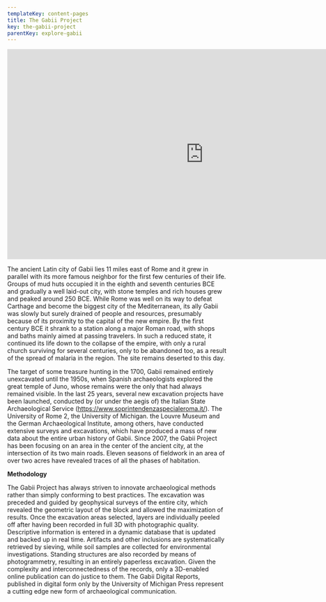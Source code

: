 ```yaml
---
templateKey: content-pages
title: The Gabii Project
key: the-gabii-project
parentKey: explore-gabii
---
```



<iframe width="900" height="482" src="https://www.youtube.com/embed/qz7AQsToHTY" frameborder="0" allow="accelerometer; autoplay; encrypted-media; gyroscope; picture-in-picture" allowfullscreen></iframe>

The ancient Latin city of Gabii lies 11 miles east of Rome and it grew in parallel with its more famous neighbor for the first few centuries of their life. Groups of mud huts occupied it in the eighth and seventh centuries BCE and gradually a well laid-out city, with stone temples and rich houses grew and peaked around 250 BCE. While Rome was well on its way to defeat Carthage and become the biggest city of the Mediterranean, its ally Gabii was slowly but surely drained of people and resources, presumably because of its proximity to the capital of the new empire. By the first century BCE it shrank to a station along a major Roman road, with shops and baths mainly aimed at passing travelers. In such a reduced state, it continued its life down to the collapse of the empire, with only a rural church surviving for several centuries, only to be abandoned too, as a result of the spread of malaria in the region. The site remains deserted to this day.

The target of some treasure hunting in the 1700, Gabii remained entirely unexcavated until the 1950s, when Spanish archaeologists explored the great temple of Juno, whose remains were the only that had always remained visible. In the last 25 years, several new excavation projects have been launched, conducted by (or under the aegis of) the Italian State Archaeological Service (https://www.soprintendenzaspecialeroma.it/). The University of Rome 2, the University of Michigan. the Louvre Museum and the German Archaeological Institute, among others, have conducted extensive surveys and excavations, which have produced a mass of new data about the entire urban history of Gabii. Since 2007, the Gabii Project has been focusing on an area in the center of the ancient city, at the intersection of its two main roads. Eleven seasons of fieldwork in an area of over two acres have revealed traces of all the phases of habitation.

**Methodology**

The Gabii Project has always striven to innovate archaeological methods rather than simply conforming to best practices. The excavation was preceded and guided by geophysical surveys of the entire city, which revealed the geometric layout of the block and allowed the maximization of results. Once the excavation areas selected, layers are individually peeled off after having been recorded in full 3D with photographic quality. Descriptive information is entered in a dynamic database that is updated and backed up in real time. Artifacts and other inclusions are systematically retrieved by sieving, while soil samples are collected for environmental investigations. Standing structures are also recorded by means of photogrammetry, resulting in an entirely paperless excavation. Given the complexity and interconnectedness of the records, only a 3D-enabled online publication can do justice to them. The Gabii Digital Reports, published in digital form only by the University of Michigan Press represent a cutting edge new form of archaeological communication.
